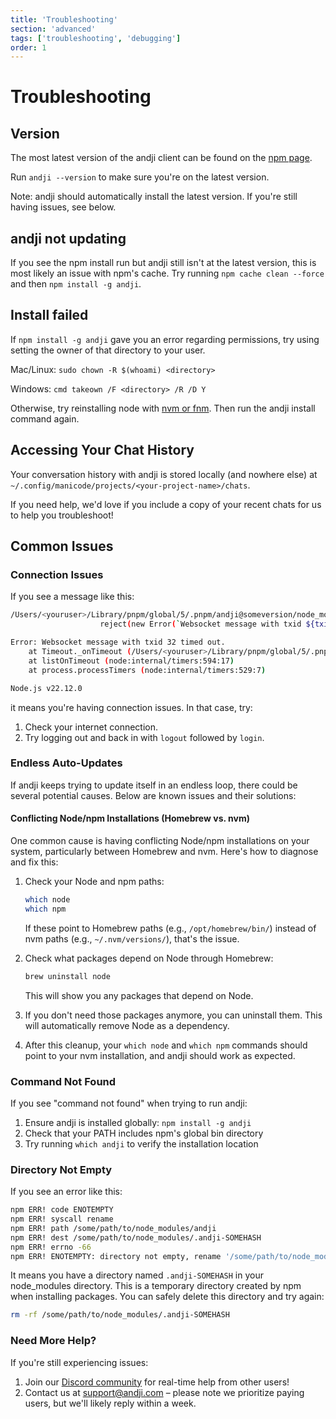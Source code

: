 ```yaml
---
title: 'Troubleshooting'
section: 'advanced'
tags: ['troubleshooting', 'debugging']
order: 1
---
```


# Troubleshooting

## Version

The most latest version of the andji client can be found on the [npm page](https://www.npmjs.com/package/andji).

Run `andji --version` to make sure you're on the latest version.

Note: andji should automatically install the latest version. If you're still having issues, see below.

## andji not updating

If you see the npm install run but andji still isn't at the latest version, this is most likely an issue with npm's cache. Try running `npm cache clean --force` and then `npm install -g andji`.

## Install failed

If `npm install -g andji` gave you an error regarding permissions, try using setting the owner of that directory to your user.

Mac/Linux: `sudo chown -R $(whoami) <directory>`

Windows: `cmd takeown /F <directory> /R /D Y`

Otherwise, try reinstalling node with [nvm or fnm](https://nodejs.org/en/download). Then run the andji install command again.

## Accessing Your Chat History

Your conversation history with andji is stored locally (and nowhere else) at `~/.config/manicode/projects/<your-project-name>/chats`.

If you need help, we'd love if you include a copy of your recent chats for us to help you troubleshoot!

## Common Issues

### Connection Issues

If you see a message like this:

```bash
/Users/<youruser>/Library/pnpm/global/5/.pnpm/andji@someversion/node_modules/andji/dist/common/websockets/websocket-client.js:158
                    reject(new Error(`Websocket message with txid ${txid} timed out.`));                           ^

Error: Websocket message with txid 32 timed out.
    at Timeout._onTimeout (/Users/<youruser>/Library/pnpm/global/5/.pnpm/andji@someversion/node_modules/andji/dist/common/websockets/websocket-client.js:158:28)
    at listOnTimeout (node:internal/timers:594:17)
    at process.processTimers (node:internal/timers:529:7)

Node.js v22.12.0
```

it means you're having connection issues. In that case, try:

1. Check your internet connection.
2. Try logging out and back in with `logout` followed by `login`.

### Endless Auto-Updates

If andji keeps trying to update itself in an endless loop, there could be several potential causes. Below are known issues and their solutions:

#### Conflicting Node/npm Installations (Homebrew vs. nvm)

One common cause is having conflicting Node/npm installations on your system, particularly between Homebrew and nvm. Here's how to diagnose and fix this:

1. Check your Node and npm paths:

   ```bash
   which node
   which npm
   ```

   If these point to Homebrew paths (e.g., `/opt/homebrew/bin/`) instead of nvm paths (e.g., `~/.nvm/versions/`), that's the issue.

2. Check what packages depend on Node through Homebrew:

   ```bash
   brew uninstall node
   ```

   This will show you any packages that depend on Node.

3. If you don't need those packages anymore, you can uninstall them. This will automatically remove Node as a dependency.

4. After this cleanup, your `which node` and `which npm` commands should point to your nvm installation, and andji should work as expected.

### Command Not Found

If you see "command not found" when trying to run andji:

1. Ensure andji is installed globally: `npm install -g andji`
2. Check that your PATH includes npm's global bin directory
3. Try running `which andji` to verify the installation location

### Directory Not Empty

If you see an error like this:

```bash
npm ERR! code ENOTEMPTY
npm ERR! syscall rename
npm ERR! path /some/path/to/node_modules/andji
npm ERR! dest /some/path/to/node_modules/.andji-SOMEHASH
npm ERR! errno -66
npm ERR! ENOTEMPTY: directory not empty, rename '/some/path/to/node_modules/andji' -> '/some/path/to/node_modules/.andji-SOMEHASH'
```

It means you have a directory named `.andji-SOMEHASH` in your node_modules directory. This is a temporary directory created by npm when installing packages. You can safely delete this directory and try again:

```bash
rm -rf /some/path/to/node_modules/.andji-SOMEHASH
```

### Need More Help?

If you're still experiencing issues:

1. Join our [Discord community](https://andji.com/discord) for real-time help from other users!
2. Contact us at [support@andji.com](mailto:support@andji.com) – please note we prioritize paying users, but we'll likely reply within a week.
